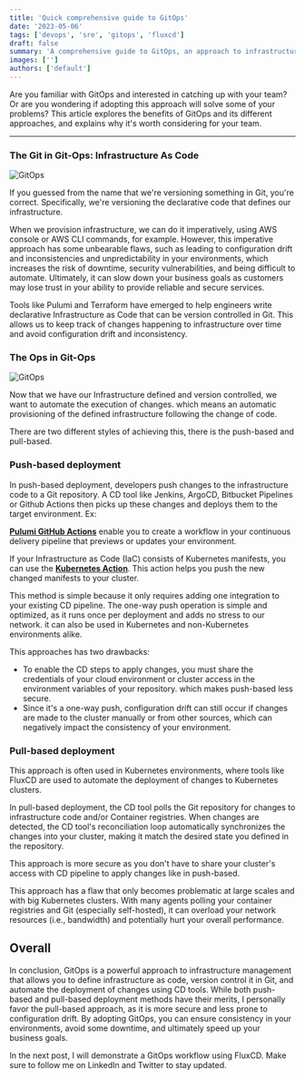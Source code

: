 ```yaml
---
title: 'Quick comprehensive guide to GitOps'
date: '2023-05-06'
tags: ['devops', 'sre', 'gitops', 'fluxcd']
draft: false
summary: 'A comprehensive guide to GitOps, an approach to infrastructure management that involves defining infrastructure as code and version controlling it in Git. The article explores the benefits of GitOps and its different approaches, including push-based and pull-based deployment.'
images: ['']
authors: ['default']
---
```


Are you familiar with GitOps and interested in catching up with your team? Or are you wondering if adopting this approach will solve some of your problems?
This article explores the benefits of GitOps and its different approaches, and explains why it's worth considering for your team.

---

### The Git in Git-Ops: Infrastructure As Code

![GitOps](https://sunnysingh.io/static/1148fbc10e17a19897b82cf82c816d62/2bef9/meta.png)

If you guessed from the name that we're versioning something in Git, you're correct. Specifically, we're versioning the declarative code that defines our infrastructure.

When we provision infrastructure, we can do it imperatively, using AWS console or AWS CLI commands, for example. However, this imperative approach has some unbearable flaws, such as leading to configuration drift and inconsistencies and unpredictability in your environments, which increases the risk of downtime, security vulnerabilities, and being difficult to automate. Ultimately, it can slow down your business goals as customers may lose trust in your ability to provide reliable and secure services.

Tools like Pulumi and Terraform have emerged to help engineers write declarative Infrastructure as Code that can be version controlled in Git. This allows us to keep track of changes happening to infrastructure over time and avoid configuration drift and inconsistency.

### The Ops in Git-Ops

![GitOps](https://raw.githubusercontent.com/RogueDudes/roguedudes.github.io/master/assets/images/automate.jpg)

Now that we have our Infrastructure defined and version controlled, we want to automate the execution of changes. which means an automatic provisioning of the defined infrastructure following the change of code.

There are two different styles of achieving this, there is the push-based and pull-based.

### Push-based deployment

In push-based deployment, developers push changes to the infrastructure code to a Git repository. A CD tool like Jenkins, ArgoCD, Bitbucket Pipelines or Github Actions then picks up these changes and deploys them to the target environment. Ex:

[**Pulumi GitHub Actions**](https://www.pulumi.com/docs/guides/continuous-delivery/github-actions/) enable you to create a workflow in your continuous delivery pipeline that previews or updates your environment.

If your Infrastructure as Code (IaC) consists of Kubernetes manifests, you can use the [**Kubernetes Action**](https://github.com/marketplace/actions/kubernetes-action). This action helps you push the new changed manifests to your cluster.

This method is simple because it only requires adding one integration to your existing CD pipeline. The one-way push operation is simple and optimized, as it runs once per deployment and adds no stress to our network. it can also be used in Kubernetes and non-Kubernetes environments alike.

This approaches has two drawbacks:

- To enable the CD steps to apply changes, you must share the credentials of your cloud environment or cluster access in the environment variables of your repository. which makes push-based less secure.
- Since it's a one-way push, configuration drift can still occur if changes are made to the cluster manually or from other sources, which can negatively impact the consistency of your environment.

### Pull-based deployment

This approach is often used in Kubernetes environments, where tools like FluxCD are used to automate the deployment of changes to Kubernetes clusters.

In pull-based deployment, the CD tool polls the Git repository for changes to infrastructure code and/or Container registries. When changes are detected, the CD tool's reconciliation loop automatically synchronizes the changes into your cluster, making it match the desired state you defined in the repository.

This approach is more secure as you don't have to share your cluster's access with CD pipeline to apply changes like in push-based.

This approach has a flaw that only becomes problematic at large scales and with big Kubernetes clusters. With many agents polling your container registries and Git (especially self-hosted), it can overload your network resources (i.e., bandwidth) and potentially hurt your overall performance.

## Overall

In conclusion, GitOps is a powerful approach to infrastructure management that allows you to define infrastructure as code, version control it in Git, and automate the deployment of changes using CD tools. While both push-based and pull-based deployment methods have their merits, I personally favor the pull-based approach, as it is more secure and less prone to configuration drift. By adopting GitOps, you can ensure consistency in your environments, avoid some downtime, and ultimately speed up your business goals.

In the next post, I will demonstrate a GitOps workflow using FluxCD. Make sure to follow me on LinkedIn and Twitter to stay updated.
